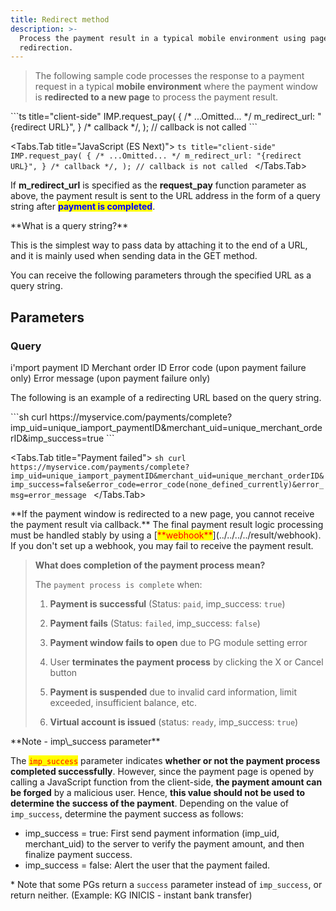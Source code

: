 ```yaml
---
title: Redirect method
description: >-
  Process the payment result in a typical mobile environment using page
  redirection.
---
```



> The following sample code processes the response to a payment request in a typical **mobile
> environment** where the payment window is **redirected to a new page** to process the payment
> result.

<ContentRef slug="/en////tips/redirect" />

<Tabs>
  <Tabs.Tab title="JavaScript">
    ```ts title="client-side"
    IMP.request_pay(
      {
        /* ...Omitted... */
        m_redirect_url: "{redirect URL}",
      } /* callback */,
    ); // callback is not called
    ```
  </Tabs.Tab>

  <Tabs.Tab title="JavaScript (ES Next)">
    ```ts title="client-side"
    IMP.request_pay(
      {
        /* ...Omitted... */
        m_redirect_url: "{redirect URL}",
      } /* callback */,
    ); // callback is not called
    ```
  </Tabs.Tab>
</Tabs>

If **m\_redirect\_url** is specified as the **request\_pay** function parameter as above,
the payment result is sent to the URL address in the form of a query string after <mark style="color:blue;">**payment is completed**</mark>.

<Hint style="info">
  **What is a query string?**

  This is the simplest way to pass data by attaching it to the end of a URL, and it is mainly used when sending data in the GET method.
</Hint>

<Swagger method="get" path="complete" baseUrl="https://merchant domain address/" summary="Sets the endpoint url to receive the payment result via m_redirect_url.">
  <SwaggerDescription>
    You can receive the following parameters through the specified URL as a query string.
  </SwaggerDescription>

  ## Parameters

  ### Query

  <SwaggerParameter name="imp_uid" required="true">
    i'mport payment ID
  </SwaggerParameter>

  <SwaggerParameter required="true" name="merchant_uid">
    Merchant order ID
  </SwaggerParameter>

  <SwaggerParameter required="true" name="imp_success" />

  <SwaggerParameter name="error_code" required="false">
    Error code (upon payment failure only)
  </SwaggerParameter>

  <SwaggerParameter name="error_msg" required="false">
    Error message (upon payment failure only)
  </SwaggerParameter>
</Swagger>

The following is an example of a redirecting URL based on the query string.

<Tabs>
  <Tabs.Tab title="Payment successful/virtual account issued">
    ```sh
    curl https://myservice.com/payments/complete?imp_uid=unique_iamport_paymentID&merchant_uid=unique_merchant_orderID&imp_success=true
    ```
  </Tabs.Tab>

  <Tabs.Tab title="Payment failed">
    ```sh
    curl https://myservice.com/payments/complete?imp_uid=unique_iamport_paymentID&merchant_uid=unique_merchant_orderID&imp_success=false&error_code=error_code(none_defined_currently)&error_msg=error_message
    ```
  </Tabs.Tab>
</Tabs>

<Hint style="danger">
  **If the payment window is redirected to a new page, you cannot receive the payment result via callback.**
</Hint>

<Hint style="danger">
  The final payment result logic processing must be handled stably by using a [<mark style="color:red;">**webhook**</mark>](../../../../result/webhook). If you don't set up a webhook, you may fail to receive the payment result.
</Hint>

> **What does completion of the payment process mean?**
>
> The `payment process is complete` when:
>
> 1. **Payment is successful** (Status: `paid`, imp\_success: `true`)
>
> 2. **Payment fails** (Status: `failed`, imp\_success: `false`)
>
> 3. **Payment window fails to open** due to PG module setting error
>
> 4. User **terminates the payment process** by clicking the X or Cancel button
>
> 5. **Payment is suspended** due to invalid card information,
>    limit exceeded, insufficient balance, etc.
>
> 6. **Virtual account is issued** (status: `ready`, imp\_success: `true`)

<Hint style="warning">
  **Note - imp\_success parameter**

  The <mark style="color:red;">`imp_success`</mark> parameter indicates **whether or not the payment process completed successfully**.
  However, since the payment page is opened by calling a JavaScript function from the client-side,
  **the payment amount can be forged** by a malicious user.
  Hence, **this value should not be used to determine the success of the payment**.
  Depending on the value of `imp_success`, determine the payment success as follows:

  - imp\_success = true: First send payment information (imp\_uid, merchant\_uid) to the server to verify the payment amount, and then finalize payment success.
  - imp\_success = false: Alert the user that the payment failed.

  \* Note that some PGs return a `success` parameter instead of `imp_success`, or return neither. (Example: KG INICIS - instant bank transfer)
</Hint>
